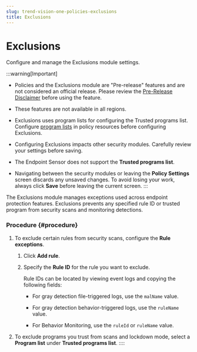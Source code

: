 ```yaml
---
slug: trend-vision-one-policies-exclusions
title: Exclusions
---
```

# Exclusions

Configure and manage the Exclusions module settings.

:::warning[Important]

- Policies and the Exclusions module are "Pre-release" features and are not considered an official release. Please review the [Pre-Release Disclaimer](pre-release-disclaimer.mdx) before using the feature.

- These features are not available in all regions.

- Exclusions uses program lists for configuring the Trusted programs list. Configure [program lists](resources-program-lists.mdx) in policy resources before configuring Exclusions.

- Configuring Exclusions impacts other security modules. Carefully review your settings before saving.

- The Endpoint Sensor does not support the **Trusted programs list**.

- Navigating between the security modules or leaving the **Policy Settings** screen discards any unsaved changes. To avoid losing your work, always click **Save** before leaving the current screen.
:::

The Exclusions module manages exceptions used across endpoint protection features. Exclusions prevents any specified rule ID or trusted program from security scans and monitoring detections.

### Procedure {#procedure}

1.  To exclude certain rules from security scans, configure the **Rule exceptions**.

    1.  Click **Add rule**.

    2.  Specify the **Rule ID** for the rule you want to exclude.

        Rule IDs can be located by viewing event logs and copying the following fields:

        - For gray detection file-triggered logs, use the `malName` value.

        - For gray detection behavior-triggered logs, use the `ruleName` value.

        - For Behavior Monitoring, use the `ruleId` or `ruleName` value.

2.  To exclude programs you trust from scans and lockdown mode, select a **Program list** under **Trusted programs list**.
::::
